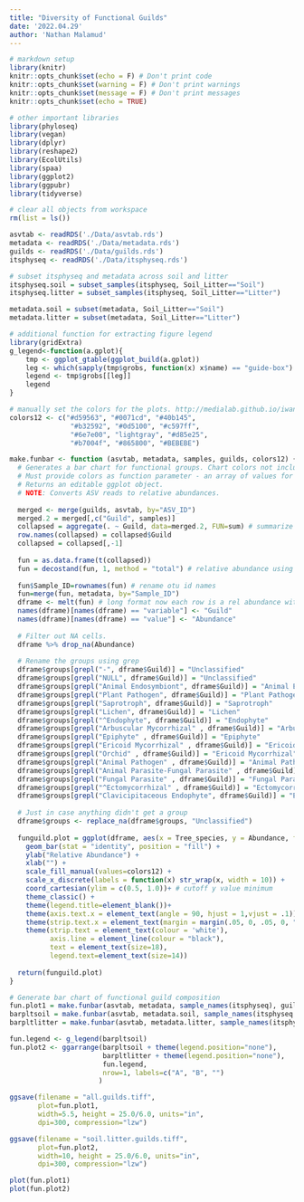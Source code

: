 ```yaml
---
title: "Diversity of Functional Guilds"
date: '2022.04.29'
author: 'Nathan Malamud'
---
```


```r

# markdown setup
library(knitr)
knitr::opts_chunk$set(echo = F) # Don't print code
knitr::opts_chunk$set(warning = F) # Don't print warnings
knitr::opts_chunk$set(message = F) # Don't print messages
knitr::opts_chunk$set(echo = TRUE)

# other important libraries
library(phyloseq)
library(vegan)
library(dplyr)
library(reshape2)
library(EcolUtils)
library(spaa)
library(ggplot2)
library(ggpubr)
library(tidyverse)

# clear all objects from workspace
rm(list = ls())

asvtab <- readRDS('./Data/asvtab.rds')
metadata <- readRDS('./Data/metadata.rds')
guilds <- readRDS('./Data/guilds.rds')
itsphyseq <- readRDS('./Data/itsphyseq.rds')

# subset itsphyseq and metadata across soil and litter
itsphyseq.soil = subset_samples(itsphyseq, Soil_Litter=="Soil")
itsphyseq.litter = subset_samples(itsphyseq, Soil_Litter=="Litter")

metadata.soil = subset(metadata, Soil_Litter=="Soil")
metadata.litter = subset(metadata, Soil_Litter=="Litter")

# additional function for extracting figure legend
library(gridExtra)
g_legend<-function(a.gplot){
    tmp <- ggplot_gtable(ggplot_build(a.gplot))
    leg <- which(sapply(tmp$grobs, function(x) x$name) == "guide-box")
    legend <- tmp$grobs[[leg]]
    legend
}

# manually set the colors for the plots. http://medialab.github.io/iwanthue/
colors12 <- c("#d59563", "#0071cd", "#40b145",
               "#b32592", "#0d5100", "#c597ff",
               "#6e7e00", "lightgray", "#d85e25",
               "#b7004f", "#865800", "#BEBEBE")
```

```r

make.funbar <- function (asvtab, metadata, samples, guilds, colors12) {
  # Generates a bar chart for functional groups. Chart colors not included by default.
  # Must provide colors as function parameter - an array of values for parameter colors12.
  # Returns an editable ggplot object.
  # NOTE: Converts ASV reads to relative abundances.
  
  merged <- merge(guilds, asvtab, by="ASV_ID")
  merged.2 = merged[,c("Guild", samples)]
  collapsed = aggregate(. ~ Guild, data=merged.2, FUN=sum) # summarize the data for plotting
  row.names(collapsed) = collapsed$Guild
  collapsed = collapsed[,-1] 
  
  fun = as.data.frame(t(collapsed)) 
  fun = decostand(fun, 1, method = "total") # relative abundance using decostand.
  
  fun$Sample_ID=rownames(fun) # rename otu id names
  fun=merge(fun, metadata, by="Sample_ID")
  dframe <- melt(fun) # long format now each row is a rel abundance with its metadata
  names(dframe)[names(dframe) == "variable"] <- "Guild"
  names(dframe)[names(dframe) == "value"] <- "Abundance"
  
  # Filter out NA cells.
  dframe %>% drop_na(Abundance)
  
  # Rename the groups using grep
  dframe$groups[grepl("-", dframe$Guild)] = "Unclassified"
  dframe$groups[grepl("NULL", dframe$Guild)] = "Unclassified"
  dframe$groups[grepl("Animal Endosymbiont", dframe$Guild)] = "Animal Endosymbiont"
  dframe$groups[grepl("Plant Pathogen", dframe$Guild)] = "Plant Pathogen"
  dframe$groups[grepl("Saprotroph", dframe$Guild)] = "Saprotroph"
  dframe$groups[grepl("Lichen", dframe$Guild)] = "Lichen"
  dframe$groups[grepl("^Endophyte", dframe$Guild)] = "Endophyte"
  dframe$groups[grepl("Arbuscular Mycorrhizal" , dframe$Guild)] = "Arbuscular Mycorrhizal" 
  dframe$groups[grepl("Epiphyte" , dframe$Guild)] = "Epiphyte"
  dframe$groups[grepl("Ericoid Mycorrhizal" , dframe$Guild)] = "Ericoid Mycorrhizal" 
  dframe$groups[grepl("Orchid" , dframe$Guild)] = "Ericoid Mycorrhizal" 
  dframe$groups[grepl("Animal Pathogen" , dframe$Guild)] = "Animal Pathogen" 
  dframe$groups[grepl("Animal Parasite-Fungal Parasite" , dframe$Guild)] = "Animal Parasite-Fungal Parasite" 
  dframe$groups[grepl("Fungal Parasite" , dframe$Guild)] = "Fungal Parasite" 
  dframe$groups[grepl("^Ectomycorrhizal" , dframe$Guild)] = "Ectomycorrhizal"
  dframe$groups[grepl("Clavicipitaceous Endophyte", dframe$Guild)] = "Endophyte"
  
  # Just in case anything didn't get a group
  dframe$groups <- replace_na(dframe$groups, "Unclassified") 
  
  funguild.plot = ggplot(dframe, aes(x = Tree_species, y = Abundance, fill = groups)) + 
    geom_bar(stat = "identity", position = "fill") + 
    ylab("Relative Abundance") +
    xlab("") +
    scale_fill_manual(values=colors12) +
    scale_x_discrete(labels = function(x) str_wrap(x, width = 10)) +
    coord_cartesian(ylim = c(0.5, 1.0))+ # cutoff y value minimum
    theme_classic() +
    theme(legend.title=element_blank())+
    theme(axis.text.x = element_text(angle = 90, hjust = 1,vjust = .1))+
    theme(strip.text.x = element_text(margin = margin(.05, 0, .05, 0, "cm")))+
    theme(strip.text = element_text(colour = 'white'),
          axis.line = element_line(colour = "black"),
          text = element_text(size=18),
          legend.text=element_text(size=14))
  
  return(funguild.plot)
}

```

```r

# Generate bar chart of functional guild composition
fun.plot1 = make.funbar(asvtab, metadata, sample_names(itsphyseq), guilds, colors12)
barpltsoil = make.funbar(asvtab, metadata.soil, sample_names(itsphyseq.soil), guilds, colors12)
barpltlitter = make.funbar(asvtab, metadata.litter, sample_names(itsphyseq.litter), guilds, colors12)

fun.legend <- g_legend(barpltsoil)
fun.plot2 <- ggarrange(barpltsoil + theme(legend.position="none"),
                       barpltlitter + theme(legend.position="none"),
                       fun.legend,
                       nrow=1, labels=c("A", "B", "")
                      )

ggsave(filename = "all.guilds.tiff",
       plot=fun.plot1,
       width=5.5, height = 25.0/6.0, units="in",
       dpi=300, compression="lzw")

ggsave(filename = "soil.litter.guilds.tiff",
       plot=fun.plot2,
       width=10, height = 25.0/6.0, units="in",
       dpi=300, compression="lzw")
```

```r
plot(fun.plot1)
plot(fun.plot2)
```


